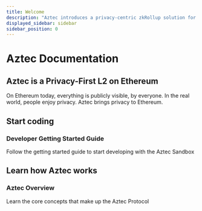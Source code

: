 ```yaml
---
title: Welcome
description: "Aztec introduces a privacy-centric zkRollup solution for Ethereum, enhancing confidentiality and scalability within the Ethereum ecosystem."
displayed_sidebar: sidebar
sidebar_position: 0
---
```


# Aztec Documentation

## Aztec is a Privacy-First L2 on Ethereum

On Ethereum today, everything is publicly visible, by everyone. In the real world, people enjoy privacy. Aztec brings privacy to Ethereum.

## Start coding

<div>
 <Card shadow='tl' link='/guides/getting_started'>
    <CardHeader>
      <h3>Developer Getting Started Guide</h3>
    </CardHeader>
    <CardBody>
      Follow the getting started guide to start developing with the Aztec Sandbox
    </CardBody>
  </Card>
</div>

## Learn how Aztec works

<div>
 <Card shadow='tl' link='/guides/getting_started'>
    <CardHeader>
      <h3>Aztec Overview</h3>
    </CardHeader>
    <CardBody>
     Learn the core concepts that make up the Aztec Protocol
    </CardBody>
  </Card>
</div>